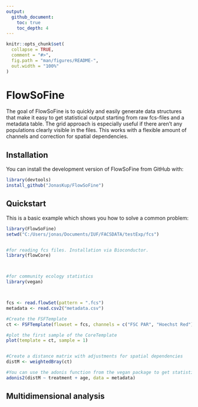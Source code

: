 ```yaml
---
output: 
  github_document:
    toc: true
    toc_depth: 4
---
```


<!-- README.md is generated from README.Rmd. Please edit that file -->

```r
knitr::opts_chunk$set(
  collapse = TRUE,
  comment = "#>",
  fig.path = "man/figures/README-",
  out.width = "100%"
)
```

# FlowSoFine

<!-- badges: start -->
<!-- badges: end -->

The goal of FlowSoFine is to quickly and easily generate data structures that make it easy to get statistical output starting from raw fcs-files and a metadata table. The grid approach is especially useful if there aren't any populations clearly visible in the files. This works with a flexible amount of channels and correction for spatial dependencies.


## Installation

You can install the development version of FlowSoFine from GitHub with:

``` r
library(devtools)
install_github("JonasKup/FlowSoFine")
```

## Quickstart


This is a basic example which shows you how to solve a common problem:

```r
library(FlowSoFine)
setwd("C:/Users/jonas/Documents/IUF/FACSDATA/testExp/fcs")


#for reading fcs files. Installation via Bioconductor.
library(flowCore)



#for community ecology statistics
library(vegan)



fcs <- read.flowSet(pattern = ".fcs")
metadata <- read.csv2("metadata.csv")

#Create the FSFTemplate
ct <- FSFTemplate(flowset = fcs, channels = c("FSC PAR", "Hoechst Red"), resolution = 35)

#plot the first sample of the CoreTemplate
plot(template = ct, sample = 1)


#Create a distance matrix with adjustments for spatial dependencies
distM <- weightedBray(ct)

#You can use the adonis function from the vegan package to get statistical output
adonis2(distM ~ treatment + age, data = metadata)

```

## Multidimensional analysis
